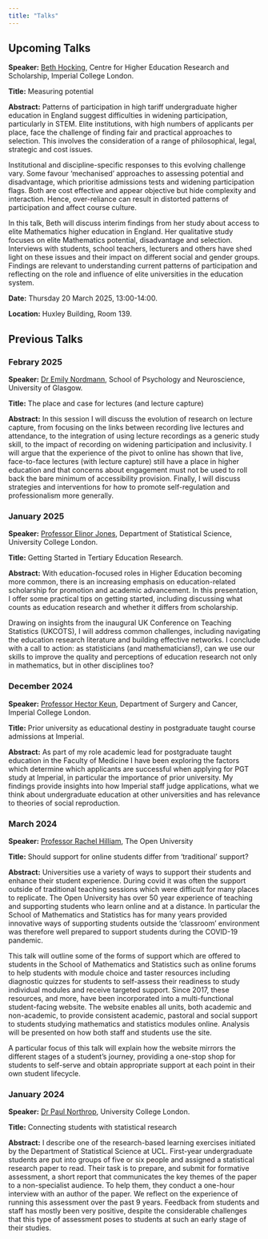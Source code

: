 ```yaml
---
title: "Talks"
---
```


## Upcoming Talks 

:::{.callout-note title="Next Talk"}

**Speaker:** [Beth Hocking](https://www.imperial.ac.uk/education-research/about/students/), Centre for Higher Education Research and Scholarship, Imperial College London.

**Title:** Measuring potential

**Abstract:**  Patterns of participation in high tariff undergraduate higher education in England suggest difficulties in widening participation, particularly in STEM. Elite institutions, with high numbers of applicants per place, face the challenge of finding fair and practical approaches to selection. This involves the consideration of a range of philosophical, legal, strategic and cost issues.
 
Institutional and discipline-specific responses to this evolving challenge vary. Some favour ‘mechanised’ approaches to assessing potential and disadvantage, which prioritise admissions tests and widening participation flags. Both are cost effective and appear objective but hide complexity and interaction. Hence, over-reliance can result in distorted patterns of participation and affect course culture.
 
In this talk, Beth will discuss interim findings from her study about access to elite Mathematics higher education in England. Her qualitative study focuses on elite Mathematics potential, disadvantage and selection. Interviews with students, school teachers, lecturers and others have shed light on these issues and their impact on different social and gender groups. Findings are relevant to understanding current patterns of participation and reflecting on the role and influence of elite universities in the education system.
 
**Date:** Thursday 20 March 2025, 13:00-14:00. 

**Location:** Huxley Building, Room 139.
:::


## Previous Talks


### Febrary 2025

**Speaker:** [Dr Emily Nordmann](https://www.emilynordmann.com/), School of Psychology and Neuroscience, University of Glasgow.

**Title:** The place and case for lectures (and lecture capture)

**Abstract:**  In this session I will discuss the evolution of research on lecture capture, from focusing on the links between recording live lectures and attendance, to the integration of using lecture recordings as a generic study skill, to the impact of recording on widening participation and inclusivity. I will argue that the experience of the pivot to online has shown that live, face-to-face lectures (with lecture capture) still have a place in higher education and that concerns about engagement must not be used to roll back the bare minimum of accessibility provision. Finally, I will discuss strategies and interventions for how to promote self-regulation and professionalism more generally.


### January 2025

**Speaker:** [Professor Elinor Jones](https://www.ucl.ac.uk/statistics/people/elinor-jones), Department of Statistical Science, University College London.

**Title:** Getting Started in Tertiary Education Research.

**Abstract:** With education-focused roles in Higher Education becoming more common, there is an increasing emphasis on education-related scholarship for promotion and academic advancement. In this presentation, I offer some practical tips on getting started, including discussing what counts as education research and whether it differs from scholarship.

Drawing on insights from the inaugural UK Conference on Teaching Statistics (UKCOTS), I will address common challenges, including navigating the education research literature and building effective networks. I conclude with a call to action: as statisticians (and mathematicians!), can we use our skills to improve the quality and perceptions of education research not only in mathematics, but in other disciplines too?


### December 2024 

**Speaker:** [Professor Hector Keun](https://profiles.imperial.ac.uk/h.keun), Department of Surgery and Cancer, Imperial College London.

**Title:** Prior university as educational destiny in postgraduate taught course admissions at Imperial.

**Abstract:** As part of my role academic lead for postgraduate taught education in the Faculty of Medicine I have been exploring the factors which determine which applicants are successful when applying for PGT study at Imperial, in particular the importance of prior university.  My findings provide insights into how Imperial staff judge applications, what we think about undergraduate education at other universities and has relevance to theories of social reproduction.


<!--
### October 2024

**Speaker:** [Dr Ioanna Papatsouma](https://profiles.imperial.ac.uk/i.papatsouma) and [Dr Zak Varty](https://profiles.imperial.ac.uk/z.varty), Imperial College London.

**Title:** The impact of personal tutoring on students and staff.

**Abstract:** This session will explore the impact that personal tutoring can have on both students and staff. We will examine how personal tutoring influences academic success, student well-being, and staff-student relationships by summarising two studies covering the effectiveness of tutoring programs, their benefits and challenges for both students and staff. 

The session aims to spark a discussion on best practices and potential improvements in the tutoring system and how it might be optimised to ensure a positive, supportive and sustainable system for everyone involved.
-->

### March 2024

**Speaker:** [Professor Rachel Hilliam](https://www.open.ac.uk/people/rmh285), The Open University

**Title:** Should support for online students differ from ‘traditional’ support?

**Abstract:** Universities use a variety of ways to support their students and enhance their student experience. During covid it was often the support outside of traditional teaching sessions which were difficult for many places to replicate. The Open University has over 50 year experience of teaching and supporting students who learn online and at a distance. In particular the School of Mathematics and Statistics has for many years provided innovative ways of supporting students outside the ‘classroom’ environment was therefore well prepared to support students during the COVID-19 pandemic.

This talk will outline some of the forms of support which are offered to students in the School of Mathematics and Statistics  such as online forums to help students with module choice and taster resources including diagnostic quizzes for students to self-assess their readiness to study individual modules and receive targeted support. Since 2017, these resources, and more, have been incorporated into a multi-functional student-facing website. The website enables all units, both academic and non-academic, to provide consistent academic, pastoral and social support to students studying mathematics and statistics modules online. Analysis will be presented on how both staff and students use the site. 

A particular focus of this talk will explain how the website mirrors the different stages of a student’s journey, providing a one-stop shop for students to self-serve and obtain appropriate support at each point in their own student lifecycle.


### January 2024

**Speaker:** [Dr Paul Northrop](https://www.ucl.ac.uk/statistics/people/paulnorthrop), University College London. 

**Title:** Connecting students with statistical research 

**Abstract:** I describe one of the research-based learning exercises initiated by the Department of Statistical Science at UCL. First-year undergraduate students are put into groups of five or six people and assigned a statistical research paper to read. Their task is to prepare, and submit for formative assessment, a short report that communicates the key themes of the paper to a non-specialist audience. To help them, they conduct a one-hour interview with an author of the paper. We reflect on the experience of running this assessment over the past 9 years. Feedback from students and staff has mostly been very positive, despite the considerable challenges that this type of assessment poses to students at such an early stage of their studies. 
